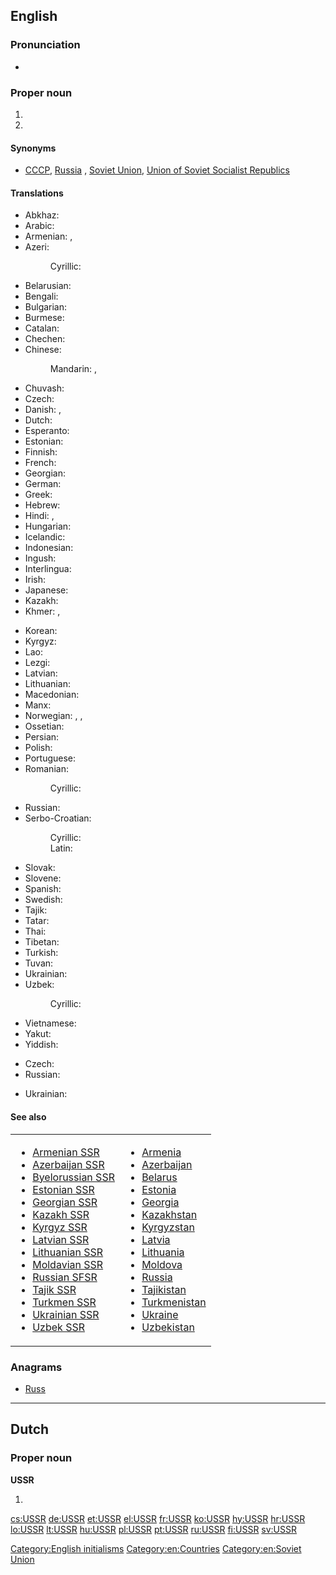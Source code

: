 ==English==

{{wikipedia}}

===Pronunciation===
* {{IPA|/ˌju.ɛs.ɛsˈɑ(r)/|lang=en}}

===Proper noun===
{{en-proper noun}}

# {{initialism of|Union of Soviet Socialist Republics|lang=en}}
# {{initialism of|Ukrainian Soviet Socialist Republic|lang=en}}

==== Synonyms ==== 
* {{sense|Union of Soviet Socialist Republics}} [[CCCP]], [[Russia]] {{qualifier|loosely}}, [[Soviet Union]], [[Union of Soviet Socialist Republics]]

====Translations====
{{trans-top|Union of Soviet Socialist Republics}}
* Abkhaz: {{t-needed|ab}}
* Arabic: {{t|ar|الإتحاد السوفياتي|m|tr=al-ʾittiḥād al-sūfiyātiyy}}
* Armenian: {{t|hy|ՍՍՀՄ|tr=SSHM|sc=Armn}}, {{t|hy|ԽՍՀՄ|tr=XSHM|sc=Armn}}
* Azeri: {{t|az|SSRİ}}
*: Cyrillic: {{t|az|ССРИ|sc=Cyrl}}
* Belarusian: {{t|be|СССР|m|tr=SSSR}}
* Bengali: {{t|bn|সোভিয়েত ইউনিয়ন|tr=sobhiyet i'uniyôn|sc=Beng}}
* Bulgarian: {{t|bg|СССР|m|tr=SSSR}}
* Burmese: {{t|my|ဆိုဗီယက်ယူနီယံ|tr=hsobiyet yuniyan|sc=Mymr}}
* Catalan: {{t|ca|URSS|f}}
* Chechen: {{t-needed|ce}}
* Chinese:
*: Mandarin: {{t|cmn|蘇聯|sc=Hani}}, {{t+|cmn|苏联|tr=Sūlián|sc=Hani}}
* Chuvash: {{t|cv|СССР|tr=SSSR}}
* Czech: {{t+|cs|SSSR|m}}
* Danish: {{t|da|USSR}}, {{t|da|SSSR}}
* Dutch: {{t|nl|USSR|f}}
* Esperanto: {{t|eo|USSR}}
* Estonian: {{t|et|NSVL}}
* Finnish: {{t+|fi|SNTL}}
* French: {{t+|fr|URSS|f}}
* Georgian: {{t|ka|სსრკ|tr=SSRK|sc=Geor}}
* German: {{t+|de|UdSSR|f}}
* Greek: {{t+|el|ΕΣΣΔ|f|tr=ESSD}}
* Hebrew: {{t|he|ברית המועצות|f|tr=brit ha-mu'atsot|sc=Hebr}}
* Hindi: {{t|hi|सोवियत संघ|tr=soviyat saṅgh}}, {{t|hi|सोवियत यूनियन|tr=soviyat yūniyan}}
* Hungarian: {{t+|hu|SZSZKSZ}}
* Icelandic: {{t|is|Sovétríkin}}
* Indonesian: {{t|id|Uni Soviet}}
* Ingush: {{t-needed|inh}}
* Interlingua: {{t|ia|URSS}}
* Irish: {{t|ga|APSS}}
* Japanese: {{t+|ja|ソ連|tr=それん, Soren}}
* Kazakh: {{t|kk|КСРО|tr=KSRO|sc=Cyrl}}
* Khmer: {{t|km|ស.ស.ស.ស|tr=S.S.S.S.|sc=Khmr}}, {{t|km|សហភាពសូវៀត|tr=sahapʰiep sooviet|sc=Khmr}}
{{trans-mid}}
* Korean: {{t+|ko|소련|tr=Soryeon|sc=Hang}}
* Kyrgyz: {{t|ky|ССРС|tr=SSRS|sc=Cyrl}}
* Lao: {{t-needed|lo}}
* Lezgi: {{t|lez|ССРГ}}
* Latvian: {{t|lv|PSRS}}
* Lithuanian: {{t+|lt|TSRS}}
* Macedonian: {{t|mk|СССР|m|tr=SSSR}}
* Manx: {{t|gv|UPSS}}
* Norwegian: {{t|no|Sovjetunionen}}, {{t|no|USSR}}, {{t|no|SSSR}}
* Ossetian: {{t|os|ССРЦ|tr=SSRTs}}
* Persian: {{t|fa|اتحاد شوروی|tr=Ettehâd-e Šuravi|sc=fa-Arab}}
* Polish: {{t+|pl|ZSRR|m}}
* Portuguese: {{t+|pt|URSS|f}}
* Romanian: {{t|ro|URSS|f}}
*: Cyrillic: {{t|ro|УРСС|f|sc=Cyrl}}
* Russian: {{t+|ru|СССР|m|tr=SSSR}}
* Serbo-Croatian:
*: Cyrillic: {{t|sh|СССР|m|sc=Cyrl}}
*: Latin: {{t|sh|SSSR|m}}
* Slovak: {{t+|sk|ZSSR|m}}
* Slovene: {{t+|sl|ZSSR|f}}
* Spanish: {{t+|es|URSS|f}}
* Swedish: {{t+|sv|USSR}}
* Tajik: {{t|tg|Иттиҳоди Шӯравӣ|tr=Ittihodi Şūravī|sc=Cyrl}}
* Tatar: {{t|tt|СССР|m|tr=SSSR|sc=Cyrl}}
* Thai: {{t|th|ม่านเหล็ก|tr=mâan-lèk}}
* Tibetan: {{t-needed|bo}}
* Turkish: {{t+|tr|SSCB}}
* Tuvan: {{t-needed|tyv}}
* Ukrainian: {{t|uk|СРСР|m|tr=SRSR}}
* Uzbek: {{t|uz|SSRY}}
*: Cyrillic: {{t|uz|ССPИ|sc=Cyrl}}
* Vietnamese: {{t|vi|Liên Xô}}
* Yakut: {{t|sah|ССРС|tr=SSRS}}
* Yiddish: {{t|yi|ראַטןפֿאַרבאַנד|m|tr=ratnfarband|sc=Hebr}}
{{trans-bottom}}

{{trans-top|Ukrainian Soviet Socialist Republic}}
* Czech: {{t+|cs|USSR|f}}
* Russian: {{t+|ru|УССР|f|tr=USSR}}
{{trans-mid}}
* Ukrainian: {{t|uk|УРСР|f|tr=URSR}}
{{trans-bottom}}

====See also====
{| width="275px"
|-
| valign="top" |
* [[Armenian SSR]]
* [[Azerbaijan SSR]]
* [[Byelorussian SSR]]
* [[Estonian SSR]]
* [[Georgian SSR]]
* [[Kazakh SSR]]
* [[Kyrgyz SSR]]
* [[Latvian SSR]]
* [[Lithuanian SSR]]
* [[Moldavian SSR]]
* [[Russian SFSR]]
* [[Tajik SSR]]
* [[Turkmen SSR]]
* [[Ukrainian SSR]]
* [[Uzbek SSR]]
| valign="top" |
* [[Armenia]]
* [[Azerbaijan]]
* [[Belarus]]
* [[Estonia]]
* [[Georgia]]
* [[Kazakhstan]]
* [[Kyrgyzstan]]
* [[Latvia]]
* [[Lithuania]]
* [[Moldova]]
* [[Russia]]
* [[Tajikistan]]
* [[Turkmenistan]]
* [[Ukraine]]
* [[Uzbekistan]]
|}

===Anagrams===
* [[Russ#English|Russ]]

[[Category:English initialisms]]
[[Category:en:Countries]]
[[Category:en:Soviet Union]]
----

==Dutch==

===Proper noun===
'''USSR'''

# {{initialism of|Unie van Socialistische Sovjetrepublieken|lang=nl}}

[[cs:USSR]]
[[de:USSR]]
[[et:USSR]]
[[el:USSR]]
[[fr:USSR]]
[[ko:USSR]]
[[hy:USSR]]
[[hr:USSR]]
[[lo:USSR]]
[[lt:USSR]]
[[hu:USSR]]
[[pl:USSR]]
[[pt:USSR]]
[[ru:USSR]]
[[fi:USSR]]
[[sv:USSR]]